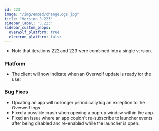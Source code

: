 ```yaml
---
id: 223
image: "/img/embed/changelogs.jpg"
title: "Version 0.223"
sidebar_label: "0.223"
sidebar_custom_props:
  overwolf_platform: true
  electron_platform: false
---
```


* Note that iterations 222 and 223 were combined into a single version.

### Platform

- The client will now indicate when an Overwolf update is ready for the user.

### Bug Fixes

- Updating an app will no longer periodically log an exception to the Overwolf logs.
- Fixed a possible crash when opening a pop-up window within the app.
- Fixed an issue where an app couldn't re-subscribe to launcher events after being disabled and re-enabled while the launcher is open.